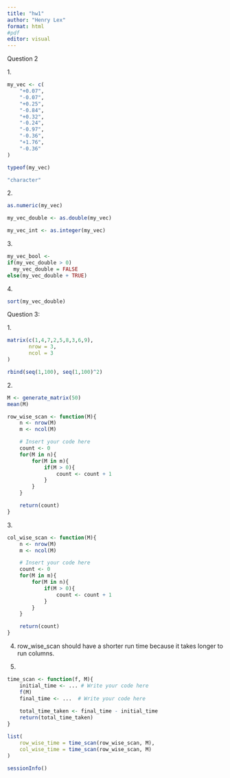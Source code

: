 ```yaml
---
title: "hw1"
author: "Henry Lex"
format: html
#pdf
editor: visual
---
```


Question 2

1\.

```r

my_vec <- c(
    "+0.07",
    "-0.07",
    "+0.25",
    "-0.84",
    "+0.32",
    "-0.24",
    "-0.97",
    "-0.36",
    "+1.76",
    "-0.36"
)

typeof(my_vec)

"character"
```

2\.

```r
as.numeric(my_vec)

my_vec_double <- as.double(my_vec)

my_vec_int <- as.integer(my_vec)
```

3\.

```r
my_vec_bool <- 
if(my_vec_double > 0)
  my_vec_double = FALSE
else(my_vec_double + TRUE)

```

4\.

```r
sort(my_vec_double)
```

Question 3:

1\.

```r
matrix(c(1,4,7,2,5,8,3,6,9), 
       nrow = 3,
       ncol = 3
)
```

```r
rbind(seq(1,100), seq(1,100)^2)
```

2\.

```r
M <- generate_matrix(50)
mean(M)

```

```r
row_wise_scan <- function(M){
    n <- nrow(M)
    m <- ncol(M)

    # Insert your code here
    count <- 0
    for(M in n){
        for(M in m){
            if(M > 0){
                count <- count + 1 
            }
        }
    }

    return(count)
}
```

3\.

```r
col_wise_scan <- function(M){
    n <- nrow(M)
    m <- ncol(M)

    # Insert your code here
    count <- 0
    for(M in m){
        for(M in n){
            if(M > 0){
                count <- count + 1 
            }
        }
    }

    return(count)
}
```

4.  row_wise_scan should have a shorter run time because it takes longer to run columns.

5.  

```r
time_scan <- function(f, M){
    initial_time <- ... # Write your code here
    f(M)
    final_time <- ...  # Write your code here
    
    total_time_taken <- final_time - initial_time
    return(total_time_taken)
}
```

```r
list(
    row_wise_time = time_scan(row_wise_scan, M),
    col_wise_time = time_scan(row_wise_scan, M)
)
```

```r
sessionInfo()
```
